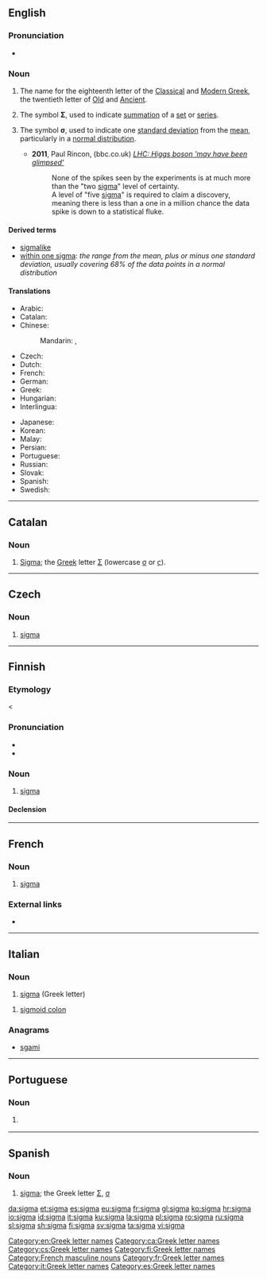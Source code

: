 ==English==
{{letter_disp2|rho|[[image:Greek_uc_sigma.svg|33px]][[image:Greek_lc_sigma1.png|30px]][[image:Greek_lc_sigma2.png|23px]] |tau|σίγμα|Σ|σ}}

===Pronunciation===
* {{audio|En-us-sigma.ogg|Audio (US)}}

===Noun===
{{en-noun}}

# The name for the eighteenth letter of the [[Classical Greek|Classical]] and [[Modern Greek]], the twentieth letter of [[Old Greek|Old]] and [[Ancient Greek|Ancient]].
# {{context|mathematics|lang=en}} The symbol '''Σ''', used to indicate [[summation]] of a [[set]] or [[series]].
# {{context|statistics|lang=en}} The symbol '''σ''', used to indicate one [[standard deviation]] from the [[mean]], particularly in a [[normal distribution]].
#* '''2011''', Paul Rincon, (bbc.co.uk) ''[http://www.bbc.co.uk/news/science-environment-16158374 LHC: Higgs boson 'may have been glimpsed']''
#*: None of the spikes seen by the experiments is at much more than the "two [[sigma]]" level of certainty.<br>A level of "five [[sigma]]" is required to claim a discovery, meaning there is less than a one in a million chance the data spike is down to a statistical fluke. <!-- Note: a search of "five sigma" in Wolfram Alpha yields the fact that P(z>5) = 2.867 x 10^-7 which is less than one in a million (but not less than one in ten million). -->

====Derived terms====
* [[sigmalike]]
* [[within one sigma]]: ''the range from the mean, plus or minus one standard deviation, usually covering 68% of the data points in a normal distribution''

====Translations====
{{trans-top|letter of the Greek alphabet}}
* Arabic: {{t|ar|سيغما|f|tr=siighmaa|sc=Arab}}
* Catalan: {{t|ca|sigma|f}}
* Chinese:
*: Mandarin: {{t+|cmn|西格瑪|sc=Hani}}, {{t|cmn|西格马|tr=xīgémǎ|sc=Hani}}
* Czech: {{t|cs|sigma|n}}
* Dutch: {{t|nl|sigma|m}}
* French: {{t+|fr|sigma|m}}
* German: {{t+|de|Sigma|n}}
* Greek: {{t+|el|σίγμα|n}}
* Hungarian: {{t|hu|szigma}}
* Interlingua: {{t|ia|sigma}}
{{trans-mid}}
* Japanese: {{t|ja|シグマ|tr=shiguma}}
* Korean: {{t+|ko|시그마|sc=Kore}}
* Malay: {{t|ms|sigma}}
* Persian: {{t+|fa|سیگما|tr=sigmâ|sc=fa-Arab}}
* Portuguese: {{t|pt|sigma|m}}
* Russian: {{t+|ru|сигма|f|tr=sígma}}
* Slovak: {{t|sk|sigma|n}}
* Spanish: {{t+|es|sigma|f}}
* Swedish: {{t+|sv|sigma}}
{{trans-bottom}}

[[Category:en:Greek letter names]]

----

==Catalan==

===Noun===
{{ca-noun|f}}

# [[#English|Sigma]]; the [[Appendix:Greek script|Greek]] letter [[Σ]] (lowercase [[σ]] or [[ς]]).

[[Category:ca:Greek letter names]]

----

==Czech==

===Noun===
{{cs-noun|g=n}}

# [[#English|sigma]]

[[Category:cs:Greek letter names]]

----

==Finnish==

===Etymology===
< {{etyl|grc|fi}} {{term|lang=grc|σίγμα}}
{{enum|rhoo|tau|Greek letter|Σσ|lang=fi}}
{{wikipedia|lang=fi|Sigma}}

===Pronunciation===
* {{IPA|/ˈsiɡmɑ/|lang=fi}}
* {{hyphenation|sig|ma|lang=fi}}

===Noun===
{{fi-noun}}

# [[#English|sigma]] {{gloss|Greek letter}}

====Declension====
{{fi-decl-kala|sigm|||a}}

[[Category:fi:Greek letter names]]

----

==French==

===Noun===
{{fr-noun|m|sigma}}

# [[#English|sigma]] {{gloss|Greek letter}}

===External links===
* {{R:TLFi}}

[[Category:French masculine nouns]]
[[Category:fr:Greek letter names]]

----

==Italian==

===Noun===
{{wikipedia|lang=it}}
{{head|it|noun|g=m|g2=f|invariable}}

# [[#English|sigma]] (Greek letter)

{{head|it|noun|g=m|invariable}}

# [[sigmoid colon]]

===Anagrams===
* [[sgami#Italian|sgami]]

[[Category:it:Greek letter names]]

----

==Portuguese==

===Noun===
{{pt-noun|m}}

# {{l|en|sigma}} {{gloss|name of the Greek letter Σ, σ}}

----

==Spanish==

===Noun===
{{es-noun|f}}

# [[#English|sigma]]; the Greek letter [[Σ]], [[σ]]

[[Category:es:Greek letter names]]

[[da:sigma]]
[[et:sigma]]
[[es:sigma]]
[[eu:sigma]]
[[fr:sigma]]
[[gl:sigma]]
[[ko:sigma]]
[[hr:sigma]]
[[io:sigma]]
[[id:sigma]]
[[it:sigma]]
[[ku:sigma]]
[[la:sigma]]
[[pl:sigma]]
[[ro:sigma]]
[[ru:sigma]]
[[sl:sigma]]
[[sh:sigma]]
[[fi:sigma]]
[[sv:sigma]]
[[ta:sigma]]
[[vi:sigma]]
